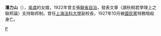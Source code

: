 {{Infobox Officeholder
|姓名=潘力山
|圖像=File:潘力山.jpg
|圖像大小=200px
|圖像說明=  
| 性別     = 
| 字       = 
| 號       = 
| 別名     = 
| 出生名   = 
| 出生日期 = 
| 出生地點 = 
| 逝世日期 = 
| 逝世地點 = 
| 死因     = 
| 墓地     = 
| 墓地座標 = 
| 籍貫     = 
| 國籍     = 
| 公民權   = 
| 政黨     = 
| 其他政黨 = 
| 身高     = 
| 配偶     = 
| 伴侶     = 
| 兒女     = 
| 父母     = 
| 親屬     = 
| 居住地   = 
| 學歷     = 
| 母校     = 
| 職業     = 
| 專業     = 
| 知名原因 = 
| 著作     = 
| 宗教信仰 = 
| 獲獎     = 
| 簽名     = 
| 腳註     = 
}}
'''潘力山'''（{{bd|?||1927年|10月|}}），[[吳虞|吳虞]]的女婿，1922年曾主張[[聯省自治|聯省自治]]，發表文章〈讀秋桐君學理上之聯邦論〉支持聯邦制。曾任[[上海法科大學|上海法科大學]]副校長，1927年10月被[[國民黨|國民黨]]特務暗殺身亡。

[[Category:中華民國大陸時期人物|P]]